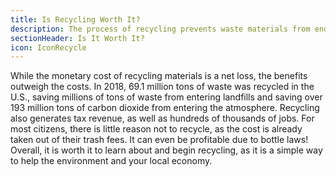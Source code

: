 ```yaml
---
title: Is Recycling Worth It?
description: The process of recycling prevents waste materials from ending up in landfills
sectionHeader: Is It Worth It?
icon: IconRecycle
---
```


While the monetary cost of recycling materials is a net loss, the benefits outweigh the costs.
In 2018, 69.1 million tons of waste was recycled in the U.S.,
saving millions of tons of waste from entering landfills
and saving over 193 million tons of carbon dioxide from entering the atmosphere.
Recycling also generates tax revenue, as well as hundreds of thousands of jobs.
For most citizens, there is little reason not to recycle,
as the cost is already taken out of their trash fees.
It can even be profitable due to bottle laws!
Overall, it is worth it to learn about and begin recycling,
as it is a simple way to help the environment and your local economy.
